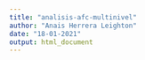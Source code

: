```yaml
---
title: "analisis-afc-multinivel"
author: "Anais Herrera Leighton"
date: "18-01-2021"
output: html_document
---
```

